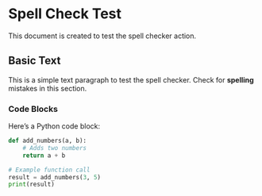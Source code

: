 # Spell Check Test

This document is created to test the spell checker action.

## Basic Text

This is a simple text paragraph to test the spell checker. Check for **spelling** mistakes in this section.

### Code Blocks

Here’s a Python code block:

```python
def add_numbers(a, b):
    # Adds two numbers
    return a + b

# Example function call
result = add_numbers(3, 5)
print(result)
